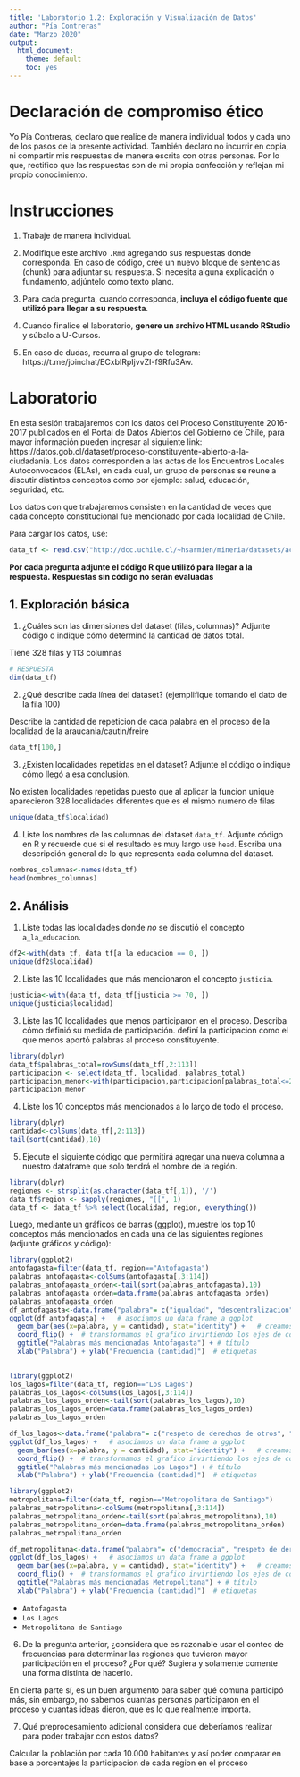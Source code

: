 ---
title: 'Laboratorio 1.2: Exploración y Visualización de Datos'
author: "Pía Contreras"
date: "Marzo 2020"
output: 
  html_document: 
    theme: default
    toc: yes
---

# Declaración de compromiso ético
Yo Pía Contreras, declaro que realice de manera individual todos y cada uno de los pasos de la presente actividad. También declaro no incurrir en copia, ni compartir mis respuestas de manera escrita con otras personas. Por lo que, rectifico que las respuestas son de mi propia confección y reflejan mi propio conocimiento.

# Instrucciones

1. Trabaje de manera individual.

2. Modifique este archivo `.Rmd` agregando sus respuestas donde corresponda. En caso de código, cree un nuevo bloque de sentencias (chunk) para adjuntar su respuesta. Si necesita alguna explicación o fundamento, adjúntelo como texto plano.

3. Para cada pregunta, cuando corresponda, **incluya el código fuente que utilizó para llegar a su respuesta**.

4. Cuando finalice el laboratorio, **genere un archivo HTML usando RStudio** y súbalo a U-Cursos.

5. En caso de dudas, recurra al grupo de telegram: https://t.me/joinchat/ECxbIRpIjvvZI-f9Rfu3Aw.

# Laboratorio

En esta sesión trabajaremos con los datos del Proceso Constituyente 2016-2017 publicados en el Portal de Datos Abiertos del Gobierno de Chile, para mayor información pueden ingresar al siguiente link: https://datos.gob.cl/dataset/proceso-constituyente-abierto-a-la-ciudadania. Los datos corresponden a las actas de los Encuentros Locales Autoconvocados (ELAs), en cada cual, un grupo de personas se reune a discutir distintos conceptos como por ejemplo: salud, educación, seguridad, etc.

Los datos con que trabajaremos consisten en la cantidad de veces que cada concepto constitucional fue mencionado por cada localidad de Chile. 

Para cargar los datos, use:

```{r}
data_tf <- read.csv("http://dcc.uchile.cl/~hsarmien/mineria/datasets/actas.txt", header = T)
```


**Por cada pregunta adjunte el código R que utilizó para llegar a la respuesta. Respuestas sin código no serán evaluadas**

## 1. Exploración básica

1. ¿Cuáles son las dimensiones del dataset (filas, columnas)? Adjunte código o indique cómo determinó la cantidad de datos total. 

Tiene 328 filas y 113 columnas

```{r}
# RESPUESTA
dim(data_tf)
```

2. ¿Qué describe cada línea del dataset? (ejemplifique tomando el dato de la fila 100)

Describe la cantidad de repeticion de cada palabra en el proceso de la  localidad de la araucania/cautin/freire
```{r}
data_tf[100,]
```


3. ¿Existen localidades repetidas en el dataset? Adjunte el código o indique cómo llegó a esa conclusión. 

No existen localidades repetidas puesto que al aplicar la funcion unique aparecieron 328 localidades diferentes que es el mismo numero de filas
```{r}
unique(data_tf$localidad)
```


4. Liste los nombres de las columnas del dataset `data_tf`. Adjunte código en R y recuerde que si el resultado es muy largo use `head`. Escriba una descripción general de lo que representa cada columna del dataset.
```{r}
nombres_columnas<-names(data_tf)
head(nombres_columnas)
```

## 2. Análisis

1. Liste todas las localidades donde *no* se discutió el concepto `a_la_educacion`. 
```{r}
df2<-with(data_tf, data_tf[a_la_educacion == 0, ])
unique(df2$localidad)
```

2. Liste las 10 localidades que más mencionaron el concepto `justicia`. 
```{r}
justicia<-with(data_tf, data_tf[justicia >= 70, ])
unique(justicia$localidad)
```


3. Liste las 10 localidades que menos participaron en el proceso. Describa cómo definió su medida de participación.
definí la participacion como el que menos aportó palabras al proceso constituyente.
```{r}
library(dplyr)
data_tf$palabras_total=rowSums(data_tf[,2:113])
participacion <- select(data_tf, localidad, palabras_total)
participacion_menor<-with(participacion,participacion[palabras_total<=20,])
participacion_menor
```

4. Liste los 10 conceptos más mencionados a lo largo de todo el proceso.
```{r}
library(dplyr)
cantidad<-colSums(data_tf[,2:113])
tail(sort(cantidad),10)

```


5. Ejecute el siguiente código que permitirá agregar una nueva columna a nuestro dataframe que solo tendrá el nombre de la región.
```{r, message = F, warning=F}
library(dplyr)
regiones <- strsplit(as.character(data_tf[,1]), '/')
data_tf$region <- sapply(regiones, "[[", 1)
data_tf <- data_tf %>% select(localidad, region, everything())
```

Luego, mediante un gráficos de barras (ggplot), muestre los top 10 conceptos más mencionados en cada una de las siguientes regiones (adjunte gráficos y código):

```{r}
library(ggplot2)
antofagasta=filter(data_tf, region=="Antofagasta")
palabras_antofagasta<-colSums(antofagasta[,3:114])
palabras_antofagasta_orden<-tail(sort(palabras_antofagasta),10)
palabras_antofagasta_orden=data.frame(palabras_antofagasta_orden)
palabras_antofagasta_orden
df_antofagasta<-data.frame("palabra"= c("igualdad", "descentralizacion","a la eduacion","cumplimiento de leyes y normal", "plebiscitos,referendos y consultas","justicia", "a la salud","respeto por la constitucion","deberes_de_proteccion_de_conservacion_de_la_naturaleza","proteccion._promocion_y_respeto_de_los_derechos_humanos_y_fundamentales"), "cantidad"=c(101,111,112,117,119,121,124,132,135,140))
ggplot(df_antofagasta) +   # asociamos un data frame a ggplot
  geom_bar(aes(x=palabra, y = cantidad), stat="identity") +   # creamos un grafico de barras como una capa
  coord_flip() +  # transformamos el grafico invirtiendo los ejes de coordenadas (sólo visualmente)
  ggtitle("Palabras más mencionadas Antofagasta") + # título
  xlab("Palabra") + ylab("Frecuencia (cantidad)")  # etiquetas
  
```
```{r}
library(ggplot2)
los_lagos=filter(data_tf, region=="Los Lagos")
palabras_los_lagos<-colSums(los_lagos[,3:114])
palabras_los_lagos_orden<-tail(sort(palabras_los_lagos),10)
palabras_los_lagos_orden=data.frame(palabras_los_lagos_orden)
palabras_los_lagos_orden

df_los_lagos<-data.frame("palabra"= c("respeto de derechos de otros", "de proteccion y conservacion de patrimonio historico y cultural","igualdad", "cumplimiento de leyes y normas", "plebiscitos,referendos y consultas","a la salud","a_la_educacion","respeto por la constitucion","proteccion, promocion y respetos de los derechos humanos y fundamentales","deberes de proteccion de conservacion de la naturaleza"), "cantidad"=c(199,207,210,214,214,224,226,236,253,267))
ggplot(df_los_lagos) +   # asociamos un data frame a ggplot
  geom_bar(aes(x=palabra, y = cantidad), stat="identity") +   # creamos un grafico de barras como una capa
  coord_flip() +  # transformamos el grafico invirtiendo los ejes de coordenadas (sólo visualmente)
  ggtitle("Palabras más mencionadas Los Lagos") + # título
  xlab("Palabra") + ylab("Frecuencia (cantidad)")  # etiquetas
```
```{r}
library(ggplot2)
metropolitana=filter(data_tf, region=="Metropolitana de Santiago")
palabras_metropolitana<-colSums(metropolitana[,3:114])
palabras_metropolitana_orden<-tail(sort(palabras_metropolitana),10)
palabras_metropolitana_orden=data.frame(palabras_metropolitana_orden)
palabras_metropolitana_orden

df_metropolitana<-data.frame("palabra"= c("democracia", "respeto de derechos de otros","respeto por la constitucion", "de proteccion y conservacion de patrimonio historico y cultural", "igualdad","a la educacion","plebiscito, referendos y consultas","a_la_salud","deberes_de_proteccion_de_conservacion_de_la_naturaleza","proteccion._promocion_y_respeto_de_los_derechos_humanos_y_fundamentales"), "cantidad"=c(2021,2207,2256,2301,2576,2649,2654,2670,2843,3102))
ggplot(df_los_lagos) +   # asociamos un data frame a ggplot
  geom_bar(aes(x=palabra, y = cantidad), stat="identity") +   # creamos un grafico de barras como una capa
  coord_flip() +  # transformamos el grafico invirtiendo los ejes de coordenadas (sólo visualmente)
  ggtitle("Palabras más mencionadas Metropolitana") + # título
  xlab("Palabra") + ylab("Frecuencia (cantidad)")  # etiquetas
```
- `Antofagasta`
- `Los Lagos`
- `Metropolitana de Santiago`

6. De la pregunta anterior, ¿considera que es razonable usar el conteo de frecuencias para determinar las regiones que tuvieron mayor participación en el proceso? ¿Por qué? Sugiera y solamente comente una forma distinta de hacerlo.

En cierta parte sí, es un buen argumento para saber qué comuna participó más, sin embargo, no sabemos cuantas personas participaron en el proceso y cuantas ideas dieron, que es lo que realmente importa.

7. Qué preprocesamiento adicional considera que deberíamos realizar para poder trabajar con estos datos?

Calcular la población por cada 10.000 habitantes y así poder comparar en base a porcentajes la participacion de cada region en el proceso

